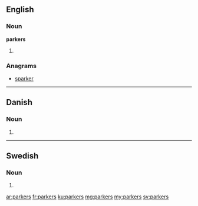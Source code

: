 ==English==

===Noun===
'''parkers'''
# {{plural of|parker}}

===Anagrams===
* [[sparker#English|sparker]]

----

==Danish==

===Noun===
{{head|da|noun form|g=c}}

# {{form of|genitive plural indefinite|park|lang=da}}

----

==Swedish==

===Noun===
{{head|sv|noun form}}

# {{sv-noun-form-indef-gen-pl|park}}

[[ar:parkers]]
[[fr:parkers]]
[[ku:parkers]]
[[mg:parkers]]
[[my:parkers]]
[[sv:parkers]]